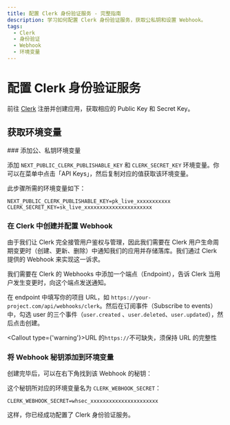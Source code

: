 ```yaml
---
title: 配置 Clerk 身份验证服务 - 完整指南
description: 学习如何配置 Clerk 身份验证服务，获取公私钥和设置 Webhook。
tags:
  - Clerk
  - 身份验证
  - Webhook
  - 环境变量
---
```


# 配置 Clerk 身份验证服务

前往 [Clerk](https://clerk.com?utm_source=lobehub\&utm_medium=docs) 注册并创建应用，获取相应的 Public Key 和 Secret Key。

## 获取环境变量

<Steps>
  ### 添加公、私钥环境变量

  添加 `NEXT_PUBLIC_CLERK_PUBLISHABLE_KEY` 和 `CLERK_SECRET_KEY` 环境变量。你可以在菜单中点击「API Keys」，然后复制对应的值获取该环境变量。

  此步骤所需的环境变量如下：

  ```shell
  NEXT_PUBLIC_CLERK_PUBLISHABLE_KEY=pk_live_xxxxxxxxxxx
  CLERK_SECRET_KEY=sk_live_xxxxxxxxxxxxxxxxxxxxxx
  ```

  ### 在 Clerk 中创建并配置 Webhook

  由于我们让 Clerk 完全接管用户鉴权与管理，因此我们需要在 Clerk 用户生命周期变更时（创建、更新、删除）中通知我们的应用并存储落库。我们通过 Clerk 提供的 Webhook 来实现这一诉求。

  我们需要在 Clerk 的 Webhooks 中添加一个端点（Endpoint），告诉 Clerk 当用户发生变更时，向这个端点发送通知。

  在 endpoint 中填写你的项目 URL，如 `https://your-project.com/api/webhooks/clerk`。然后在订阅事件（Subscribe to events）中，勾选 user 的三个事件（`user.created` 、`user.deleted`、`user.updated`），然后点击创建。

  <Callout type={'warning'}>URL 的`https://`不可缺失，须保持 URL 的完整性</Callout>

  ### 将 Webhook 秘钥添加到环境变量

  创建完毕后，可以在右下角找到该 Webhook 的秘钥：

  这个秘钥所对应的环境变量名为 `CLERK_WEBHOOK_SECRET`：

  ```shell
  CLERK_WEBHOOK_SECRET=whsec_xxxxxxxxxxxxxxxxxxxxxx
  ```
</Steps>

这样，你已经成功配置了 Clerk 身份验证服务。
